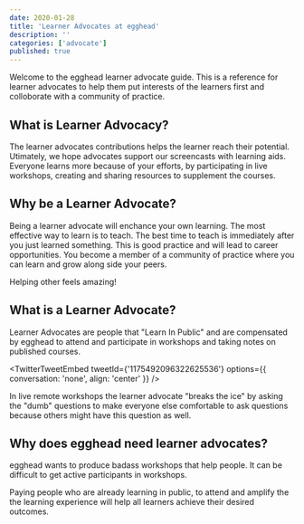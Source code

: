 ```yaml
---
date: 2020-01-28
title: 'Learner Advocates at egghead'
description: ''
categories: ['advocate']
published: true
---
```


Welcome to the egghead learner advocate guide. This is a reference for learner advocates to help them put interests of the learners first and colloborate with a community of practice.

## What is Learner Advocacy?

The learner advocates contributions helps the learner reach their potential. Utimately, we hope advocates support our screencasts with learning aids. Everyone learns more because of your efforts, by participating in live workshops, creating and sharing resources to supplement the courses.

## Why be a Learner Advocate?

Being a learner advocate will enchance your own learning. The most effective way to learn is to teach. The best time to teach is immediately after you just learned something. This is good practice and will lead to career opportunities. You become a member of a community of practice where you can learn and grow along side your peers.

Helping other feels amazing!

## What is a Learner Advocate?

Learner Advocates are people that "Learn In Public" and are compensated by egghead to attend and participate in workshops and taking notes on published courses.

<TwitterTweetEmbed tweetId={'1175492096322625536'} options={{ conversation: 'none', align: 'center' }} />


In live remote workshops the learner advocate "breaks the ice" by asking the "dumb" questions to make everyone else comfortable to ask questions because others might have this question as well.



## Why does egghead need learner advocates?

egghead wants to produce badass workshops that help people. It can be difficult to get active participants in workshops.

Paying people who are already learning in public, to attend and amplify the the learning experience will help all learners achieve their desired outcomes. 



